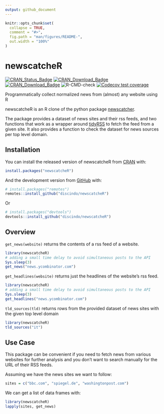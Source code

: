 ```yaml
---
output: github_document
---
```


<!-- README.md is generated from README.Rmd. Please edit that file -->

```r
knitr::opts_chunk$set(
  collapse = TRUE,
  comment = "#>",
  fig.path = "man/figures/README-",
  out.width = "100%"
)
```

# newscatcheR

<!-- badges: start -->

[![CRAN\_Status\_Badge](https://www.r-pkg.org/badges/version/newscatcheR)](https://cran.r-project.org/package=newscatcheR)
[![CRAN\_Download\_Badge](http://cranlogs.r-pkg.org/badges/newscatcheR)](https://CRAN.R-project.org/package=newscatcheR)
[![CRAN\_Download\_Badge](http://cranlogs.r-pkg.org/badges/grand-total/newscatcheR)](https://CRAN.R-project.org/package=newscatcheR)
![R-CMD-check](https://github.com/discindo/newscatcheR/workflows/R-CMD-check/badge.svg)
[![Codecov test coverage](https://codecov.io/gh/discindo/newscatcheR/branch/master/graph/badge.svg)](https://codecov.io/gh/discindo/newscatcheR?branch=master)
<!-- [![Travis Build Status](https://travis-ci.com/discindo/newscatcheR.svg?branch=master)](https://travis-ci.com/discindo/newscatcheR) -->

<!-- badges: end -->

Programmatically collect normalized news from (almost) any website using R

newscatcheR is an R clone of the python package [newscatcher](https://github.com/kotartemiy/newscatcher).  

The package provides a dataset of news sites and their rss feeds, and two functions that work as a wrapper around [tidyRSS](https://github.com/RobertMyles/tidyRSS) to fetch the feed from a given site. It also provides a function to check the dataset for news sources per top level domain.

## Installation

You can install the released version of newscatcheR from [CRAN](https://CRAN.R-project.org) with:

``` r
install.packages("newscatcheR")
```

And the development version from [GitHub](https://github.com/) with:

```r
# install.packages("remotes")
remotes::install_github("discindo/newscatcheR")
```

Or

``` r
# install.packages("devtools")
devtools::install_github("discindo/newscatcheR")
```
## Overview

`get_news(website)` returns the contents of a rss feed of a website. 

```r
library(newscatcheR)
# adding a small time delay to avoid simultaneous posts to the API
Sys.sleep(3)
get_news("news.ycombinator.com")
```

`get_headlines(website)` returns just the headlines of the website's rss feed.

```r
library(newscatcheR)
# adding a small time delay to avoid simultaneous posts to the API
Sys.sleep(3)  
get_headlines("news.ycombinator.com")
```


`tld_sources(tld)` returns rows from the provided dataset of news sites with the given top level domain

```r
library(newscatcheR)
tld_sources("it")
```

## Use Case

This package can be convenient if you need to fetch news from various websites for further analysis and you don't want to search manually for the URL of their RSS feeds.

Assuming we have the news sites we want to follow:

```r
sites = c("bbc.com", "spiegel.de", "washingtonpost.com")
```

We can get a list of data frames with:

```r
library(newscatcheR)
lapply(sites, get_news)
```
